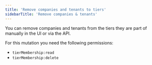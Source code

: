 ```yaml
---
title: 'Remove companies and tenants to tiers'
sidebarTitle: 'Remove companies & tenants'
---
```


You can remove companies and tenants from the tiers they are part of manually in the UI or via the API.

For this mutation you need the following permissions:

- `tierMembership:read`
- `tierMembership:delete`

<Tabs>
  <Tab title="Typescript SDK">
    <Snippet file="typescript-sdk/remove-members-from-tier.mdx" />
  </Tab>
  <Tab title="GraphQL">
    <Snippet file="graphql/remove-members-from-tier.mdx" />
  </Tab>
</Tabs>
